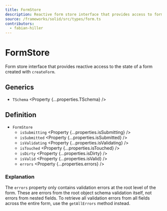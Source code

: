 ```yaml
---
title: FormStore
description: Reactive form store interface that provides access to form state, field state, and validation information.
source: /frameworks/solid/src/types/form.ts
contributors:
  - fabian-hiller
---
```



# FormStore

Form store interface that provides reactive access to the state of a form created with <Link href="../createForm/">`createForm`</Link>.

## Generics

- `TSchema` <Property {...properties.TSchema} />

## Definition

- `FormStore`
  - `isSubmitting` <Property {...properties.isSubmitting} />
  - `isSubmitted` <Property {...properties.isSubmitted} />
  - `isValidating` <Property {...properties.isValidating} />
  - `isTouched` <Property {...properties.isTouched} />
  - `isDirty` <Property {...properties.isDirty} />
  - `isValid` <Property {...properties.isValid} />
  - `errors` <Property {...properties.errors} />

### Explanation

The `errors` property only contains validation errors at the root level of the form. These are errors from the root object schema validation itself, not errors from nested fields. To retrieve all validation errors from all fields across the entire form, use the <Link href="/methods/api/getAllErrors/">`getAllErrors`</Link> method instead.

